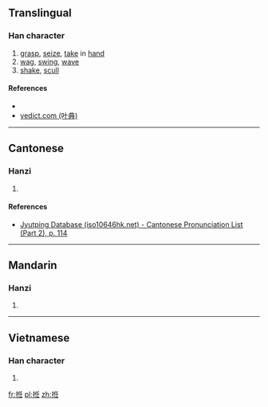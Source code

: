 ==Translingual==

===Han character===
{{Han char|rn=64|rad=手|as=06|sn=9|four=5201<sub>4</sub>|canj=手人竹土 (QOHG)|ids=⿰[[扌]][[任]]}}

# [[grasp]], [[seize]], [[take]] in [[hand]]
# [[wag]], [[swing]], [[wave]]
# [[shake]], [[scull]]

====References====
* {{Han ref|kx=0427.230|dkj=11992|dj=0776.200|hdz=31871.070|uh=62F0|ud=25328|bh=CEE6|bd=52966}}
*[http://yedict.com/htm/62/62F0.htm yedict.com (叶典)]

----

==Cantonese==

===Hanzi===
{{yue-hanzi|jyut=[[nam5]], [[lam5]]|y=nam5, lam5}}

# {{defn|lang=yue|sort=手06}}

====References====
*[http://www.iso10646hk.net/jp/document/download.jsp Jyutping Database (iso10646hk.net) - Cantonese Pronunciation List (Part 2), p. 114]

----

==Mandarin==

===Hanzi===
{{cmn-hanzi|pin=[[nǐn]] ([[nin3]])|wg=nin<sup>3</sup>}}

# {{defn|lang=cmn|sort=手06}}

----

==Vietnamese==

===Han character===
{{vi-readings|rs=手06| hanviet = nhúm}}

# {{defn|lang=vi|sort=手06}}

[[fr:拰]]
[[pl:拰]]
[[zh:拰]]
